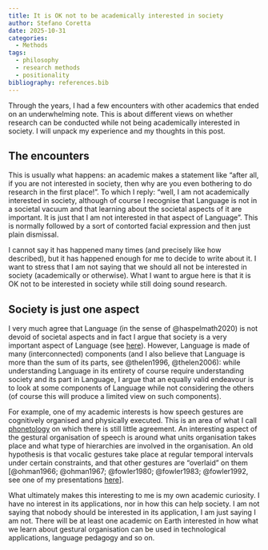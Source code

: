 ```yaml
---
title: It is OK not to be academically interested in society
author: Stefano Coretta
date: 2025-10-31
categories:
  - Methods
tags:
  - philosophy
  - research methods
  - positionality
bibliography: references.bib
---
```


Through the years, I had a few encounters with other academics that ended on an underwhelming note.
This is about different views on whether research can be conducted while not being academically interested in society.
I will unpack my experience and my thoughts in this post.

## The encounters

This is usually what happens: an academic makes a statement like "after all, if you are not interested in society, then why are you even bothering to do research in the first place!".
To which I reply: "well, I am not academically interested in society, although of course I recognise that Language is not in a societal vacuum and that learning about the societal aspects of it are important. It is just that I am not interested in that aspect of Language".
This is normally followed by a sort of contorted facial expression and then just plain dismissal.

I cannot say it has happened many times (and precisely like how described), but it has happened enough for me to decide to write about it.
I want to stress that I am not saying that we should all not be interested in society (academically or otherwise).
What I want to argue here is that it is OK not to be interested in society while still doing sound research.

## Society is just one aspect

I very much agree that Language (in the sense of @haspelmath2020) is not devoid of societal aspects and in fact I argue that society is a very important aspect of Language (see [here](/meta.qmd#phonetological-systems)).
However, Language is made of many (interconnected) components (and I also believe that Language is more than the sum of its parts, see @thelen1996, @thelen2006): while understanding Language in its entirety of course require understanding society and its part in Language, I argue that an equally valid endeavour is to look at some components of Language while not considering the others (of course this will produce a limited view on such components).

For example, one of my academic interests is how speech gestures are cognitively organised and physically executed.
This is an area of what I call [phonetology](/meta.qmd#phonetology) on which there is still little agreement.
An interesting aspect of the gestural organisation of speech is around what units organisation takes place and what type of hierarchies are involved in the organisation.
An old hypothesis is that vocalic gestures take place at regular temporal intervals under certain constraints, and that other gestures are "overlaid" on them \[@ohman1966; @ohman1967; @fowler1980; @fowler1983; @fowler1992, see one of my presentations [here](https://stefanocoretta.github.io/vv-iso/presentations/2025-p-workshop.html#/title-slide)\].

What ultimately makes this interesting to me is my own academic curiosity.
I have no interest in its applications, nor in how this can help society.
I am not saying that nobody should be interested in its application, I am just saying I am not.
There will be at least one academic on Earth interested in how what we learn about gestural organisation can be used in technological applications, language pedagogy and so on.
